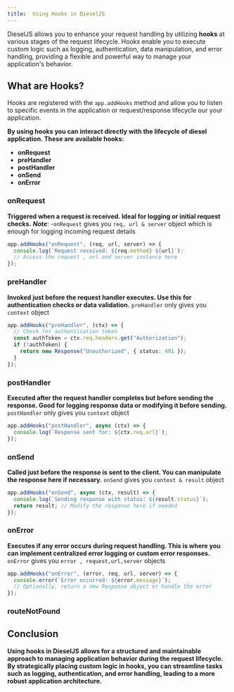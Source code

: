 ```yaml
---
title:  Using Hooks in DieselJS
---
```


DieselJS allows you to enhance your request handling by utilizing **hooks** at various stages of the request lifecycle. Hooks enable you to execute custom logic such as logging, authentication, data manipulation, and error handling, providing a flexible and powerful way to manage your application's behavior.

## What are Hooks?
Hooks are registered with the `app.addHooks` method and allow you to listen to specific events in the application or request/response lifecycle our your application.

**By using hooks you can interact directly with the lifecycle of diesel application. These are available hooks:**

- **onRequest**
- **preHandler**
- **postHandler**
- **onSend**
- **onError**

### onRequest
**Triggered when a request is received. Ideal for logging or initial request checks.**
***Note***: -`onRequest` gives you `req, url & server` object which is enough for logging incoming request details
```typescript
app.addHooks("onRequest", (req, url, server) => {
  console.log(`Request received: ${req.method} ${url}`);
  // Access the request , url and server instance here
});
```
### preHandler
**Invoked just before the request handler executes. Use this for authentication checks or data validation.**
`preHandler` only gives you `context` object
```typescript
app.addHooks("preHandler", (ctx) => {
  // Check for authentication token
  const authToken = ctx.req.headers.get("Authorization");
  if (!authToken) {
    return new Response("Unauthorized", { status: 401 });
  }
});
```
### postHandler
**Executed after the request handler completes but before sending the response. Good for logging response data or modifying it before sending.**
`postHandler` only gives you `context` object

```typescript
app.addHooks("postHandler", async (ctx) => {
  console.log(`Response sent for: ${ctx.req.url}`);
});
```
### onSend
**Called just before the response is sent to the client. You can manipulate the response here if necessary.**
`onSend` gives you `context & result` object
```typescript
app.addHooks("onSend", async (ctx, result) => {
  console.log(`Sending response with status: ${result.status}`);
  return result; // Modify the response here if needed
});
```
### onError
**Executes if any error occurs during request handling. This is where you can implement centralized error logging or custom error responses.**
`onError` gives you `error , request,url,server` objects
```typescript
app.addHooks("onError", (error, req, url, server) => {
  console.error(`Error occurred: ${error.message}`);
  // Optionally, return a new Response object or handle the error
});
```
### routeNotFound


## Conclusion
**Using hooks in DieselJS allows for a structured and maintainable approach to managing application behavior during the request lifecycle. By strategically placing custom logic in hooks, you can streamline tasks such as logging, authentication, and error handling, leading to a more robust application architecture.**